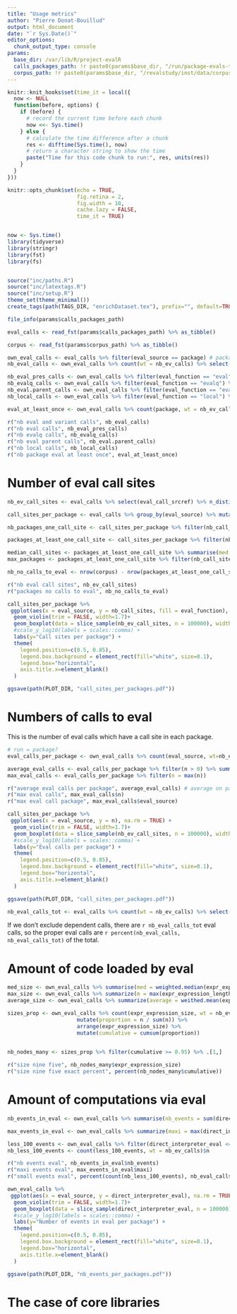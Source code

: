 ```yaml
---
title: "Usage metrics"
author: "Pierre Donat-Bouillud"
output: html_document
date: "`r Sys.Date()`"
editor_options: 
  chunk_output_type: console
params:
  base_dir: /var/lib/R/project-evalR
  calls_packages_path: !r paste0(params$base_dir, "/run/package-evals-traced.5/summarized-packages.fst")
  corpus_path: !r paste0(params$base_dir, "/revalstudy/inst/data/corpus.fst")
---
```


```r
knitr::knit_hooks$set(time_it = local({
  now <- NULL
  function(before, options) {
    if (before) {
      # record the current time before each chunk
      now <<- Sys.time()
    } else {
      # calculate the time difference after a chunk
      res <- difftime(Sys.time(), now)
      # return a character string to show the time
      paste("Time for this code chunk to run:", res, units(res))
    }
  }
}))

knitr::opts_chunk$set(echo = TRUE,
                      fig.retina = 2,
                      fig.width = 10,
                      cache.lazy = FALSE,
                      time_it = TRUE)


now <- Sys.time() 
library(tidyverse)
library(stringr)
library(fst)
library(fs)


source("inc/paths.R")
source("inc/latextags.R")
source("inc/setup.R")
theme_set(theme_minimal())
create_tags(path(TAGS_DIR, "enrichDataset.tex"), prefix="", default=TRUE)
```


```r
file_info(params$calls_packages_path)
```

```r
eval_calls <- read_fst(params$calls_packages_path) %>% as_tibble()
```

```r
corpus <- read_fst(params$corpus_path) %>% as_tibble()
```


```r
own_eval_calls <- eval_calls %>% filter(eval_source == package) # package column is wrong currently
nb_eval_calls <- own_eval_calls %>% count(wt = nb_ev_calls) %>% select(n)

nb_eval_pres_calls <- own_eval_calls %>% filter(eval_function == "eval") %>% count(wt = nb_ev_calls) %>% select(n)
nb_evalq_calls <- own_eval_calls %>% filter(eval_function == "evalq") %>% count(wt = nb_ev_calls) %>% select(n)
nb_eval.parent_calls <- own_eval_calls %>% filter(eval_function == "eval.parent") %>% count(wt = nb_ev_calls) %>% select(n)
nb_local_calls <- own_eval_calls %>% filter(eval_function == "local") %>% count(wt = nb_ev_calls) %>% select(n)

eval_at_least_once <- own_eval_calls %>% count(package, wt = nb_ev_calls) %>% nrow()

r("nb eval and variant calls", nb_eval_calls)
r("nb eval calls", nb_eval_pres_calls)
r("nb evalq calls", nb_evalq_calls)
r("nb eval parent calls", nb_eval.parent_calls)
r("nb local calls", nb_local_calls)
r("nb package eval at least once", eval_at_least_once)
``` 


# Number of eval call sites

```r
nb_ev_call_sites <- eval_calls %>% select(eval_call_srcref) %>% n_distinct(na.rm = TRUE)

call_sites_per_package <- eval_calls %>% group_by(eval_source) %>% mutate(nb_call_sites = n_distinct(eval_call_srcref, na.rm = TRUE))

nb_packages_one_call_site <- call_sites_per_package %>% filter(nb_call_sites == 1) %>% nrow()

packages_at_least_one_call_site <- call_sites_per_package %>% filter(nb_call_sites >= 1)

median_call_sites <- packages_at_least_one_call_site %>% summarise(med = median(nb_call_sites, na.rm = TRUE))
max_packages <- packages_at_least_one_call_site %>% filter(nb_call_site == max(nb_call_sites, na.rm = TRUE)) %>% select(eval_source, nb_call_site)

nb_no_calls_to_eval <- nrow(corpus) - nrow(packages_at_least_one_call_site)

r("nb eval call sites", nb_ev_call_sites)
r("packages no calls to eval", nb_no_calls_to_eval)
```


```r
call_sites_per_package %>%
 ggplot(aes(x = eval_source, y = nb_call_sites, fill = eval_function), na.rm = TRUE) +
  geom_violin(trim = FALSE, width=1.7)+
  geom_boxplot(data = slice_sample(nb_ev_call_sites, n = 100000), width=.03) + # too slow otherwise
  #scale_y_log10(labels = scales::comma) +
  labs(y="Call sites per package") +
  theme(
    legend.position=c(0.5, 0.85),
    legend.box.background = element_rect(fill="white", size=0.1),
    legend.box="horizontal",
    axis.title.x=element_blank()
  )

ggsave(path(PLOT_DIR, "call_sites_per_packages.pdf"))
```


# Numbers of calls to eval

This is the number of eval calls which have a call site in each package.

```r
# run = package?
eval_calls_per_package <- own_eval_calls %>% count(eval_source, wt=nb_ev_calls) 

average_eval_calls <- eval_calls_per_package %>% filter(n > 0) %>% summarise(, average = mean(n)) %>% .["average"]
max_eval_calls <- eval_calls_per_package %>% filter(n = max(n))

r("average eval calls per package", average_eval_calls) # average on packages with at least one eval call
r("max eval calls", max_eval_calls$n)
r("max eval call package", max_eval_calls$eval_source)
```


```r
call_sites_per_package %>%
 ggplot(aes(x = eval_source, y = n), na.rm = TRUE) +
  geom_violin(trim = FALSE, width=1.7)+
  geom_boxplot(data = slice_sample(nb_ev_call_sites, n = 100000), width=.03) + # too slow otherwise
  #scale_y_log10(labels = scales::comma) +
  labs(y="Eval calls per package") +
  theme(
    legend.position=c(0.5, 0.85),
    legend.box.background = element_rect(fill="white", size=0.1),
    legend.box="horizontal",
    axis.title.x=element_blank()
  )

ggsave(path(PLOT_DIR, "call_sites_per_packages.pdf"))
```

```r
nb_eval_calls_tot <- eval_calls %>% count(wt = nb_ev_calls) %>% select(n)
```

If we don't exclude dependent calls, there are `r nb_eval_calls_tot` eval calls, so the proper eval calls are `r percent(nb_eval_calls, nb_eval_calls_tot)` of the total.



# Amount of code loaded by eval

```r

med_size <- own_eval_calls %>% summarise(med = weighted.median(expr_expression_length, na.rm = TRUE, w = nb_ev_calls))
max_size <- own_eval_calls %>% summarize(m = max(expr_expression_length, na.rm = TRUE))
average_size <- own_eval_calls %>% summarize(average = weithed.mean(expr_expression_length, na.rm = TRUE, w = nb_eval_calls))

sizes_prop <- own_eval_calls %>% count(expr_expression_size, wt = nb_ev_calls) %>%
                      mutate(proportion = n / sum(n)) %>% 
                      arrange(expr_expression_size) %>% 
                      mutate(cumulative = cumsum(proportion))
  

nb_nodes_many <- sizes_prop %>% filter(cumulative >= 0.95) %>% .[1,] 

r("size nine five", nb_nodes_many$expr_expression_size)
r("size nine five exact percent", percent(nb_nodes_many$cumulative))

```



# Amount of computations via eval


```r
nb_events_in_eval <- own_eval_calls %>% summarise(nb_events = sum(direct_interpreter_eval))

max_events_in_eval <- own_eval_calls %>% summarize(maxi = max(direct_interpreter_eval))

less_100_events <- own_eval_calls %>% filter(direct_interpreter_eval <= 100)
nb_less_100_events <- count(less_100_events, wt = nb_ev_calls)$n

r("nb events eval", nb_events_in_eval$nb_events)
r("maxi events eval", max_events_in_eval$maxi)
r("small events eval", percent(count(nb_less_100_events), nb_eval_calls))
```

```r
own_eval_calls %>%
 ggplot(aes(x = eval_source, y = direct_interpreter_eval), na.rm = TRUE) +
  geom_violin(trim = FALSE, width=1.7)+
  geom_boxplot(data = slice_sample(direct_interpreter_eval, n = 100000), width=.03) + # too slow otherwise
  #scale_y_log10(labels = scales::comma) +
  labs(y="Number of events in eval per package") +
  theme(
    legend.position=c(0.5, 0.85),
    legend.box.background = element_rect(fill="white", size=0.1),
    legend.box="horizontal",
    axis.title.x=element_blank()
  )

ggsave(path(PLOT_DIR, "nb_events_per_packages.pdf"))
```

# The case of core libraries
